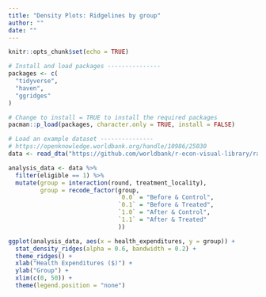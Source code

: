 ```yaml
---
title: "Density Plots: Ridgelines by group"
author: ""
date: ""
---
```


```r
knitr::opts_chunk$set(echo = TRUE)
```

```r
# Install and load packages ---------------
packages <- c(
  "tidyverse",
  "haven",
  "ggridges"
)

# Change to install = TRUE to install the required packages
pacman::p_load(packages, character.only = TRUE, install = FALSE)

# Load an example dataset ---------------
# https://openknowledge.worldbank.org/handle/10986/25030
data <- read_dta("https://github.com/worldbank/r-econ-visual-library/raw/master/Library/HISP/evaluation.dta")

analysis_data <- data %>%
  filter(eligible == 1) %>%
  mutate(group = interaction(round, treatment_locality),
         group = recode_factor(group, 
                               `0.0` = "Before & Control",
                               `0.1` = "Before & Treated",
                               `1.0` = "After & Control",
                               `1.1` = "After & Treated"
                               ))

ggplot(analysis_data, aes(x = health_expenditures, y = group)) +
  stat_density_ridges(alpha = 0.6, bandwidth = 0.2) +
  theme_ridges() +
  xlab("Health Expenditures ($)") +
  ylab("Group") +
  xlim(c(0, 50)) +
  theme(legend.position = "none")

```


